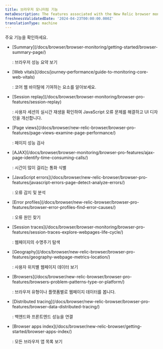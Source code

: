 ```yaml
---
title: 브라우저 모니터링 기능
metaDescription: The features associated with the New Relic browser monitoring Pro and Pro+SPA agents.
freshnessValidatedDate: '2024-04-23T00:00:00.000Z'
translationType: machine
---
```


주요 <InlinePopover type="browser"/>기능을 확인하세요.

* <DNT>
    [Summary](/docs/browser/browser-monitoring/getting-started/browser-summary-page/)
  </DNT>

  : 브라우저 성능 요약 보기

* <DNT>
    [Web vitals](/docs/journey-performance/guide-to-monitoring-core-web-vitals)
  </DNT>

  : 코어 웹 바이탈에 기여하는 요소를 알아보세요.

* <DNT>
    [Session replay](/docs/browser/browser-monitoring/browser-pro-features/session-replay)
  </DNT>

  : 사용자 세션의 실시간 재생을 확인하여 JavaScript 오류 문제를 해결하고 UI 디자인을 개선합니다.

* <DNT>
    [Page views](/docs/browser/new-relic-browser/browser-pro-features/page-views-examine-page-performance/)
  </DNT>

  : 페이지 성능 검사

* <DNT>
    [AJAX](/docs/browser/browser-monitoring/browser-pro-features/ajax-page-identify-time-consuming-calls/)
  </DNT>

  : 시간이 많이 걸리는 통화 식별

* <DNT>
    [JavaScript errors](/docs/browser/new-relic-browser/browser-pro-features/javascript-errors-page-detect-analyze-errors/)
  </DNT>

  : 오류 감지 및 분석

* <DNT>
    [Error profiles](/docs/browser/new-relic-browser/browser-pro-features/browser-error-profiles-find-error-causes/)
  </DNT>

  : 오류 원인 찾기

* <DNT>
    [Session traces](/docs/browser/browser-monitoring/browser-pro-features/session-traces-explore-webpages-life-cycle/)
  </DNT>

  : 웹페이지의 수명주기 탐색

* <DNT>
    [Geography](/docs/browser/new-relic-browser/browser-pro-features/geography-webpage-metrics-location/)
  </DNT>

  : 사용자 위치별 웹페이지 데이터 보기

* <DNT>
    [Browsers](/docs/browser/new-relic-browser/browser-pro-features/browsers-problem-patterns-type-or-platform/)
  </DNT>

  : 브라우저 유형이나 플랫폼별로 웹페이지 데이터를 봅니다.

* <DNT>
    [Distributed tracing](/docs/browser/new-relic-browser/browser-pro-features/browser-data-distributed-tracing/)
  </DNT>

  : 백앤드와 프론트엔드 성능을 연결

* <DNT>
    [Browser apps index](/docs/browser/new-relic-browser/getting-started/browser-apps-index/)
  </DNT>

  : 모든 브라우저 앱 목록 보기

